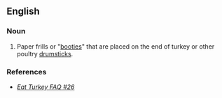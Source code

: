 ==English==

===Noun===
{{infl|en|noun|head=[[turkey]] [[frills]]}}

# Paper frills or "[[booties]]" that are placed on the end of turkey or other poultry [[drumstick]]s.

===References===
* ''[http://www.eatturkey.com/faq/faq.cgi/2/#44 Eat Turkey FAQ #26]''